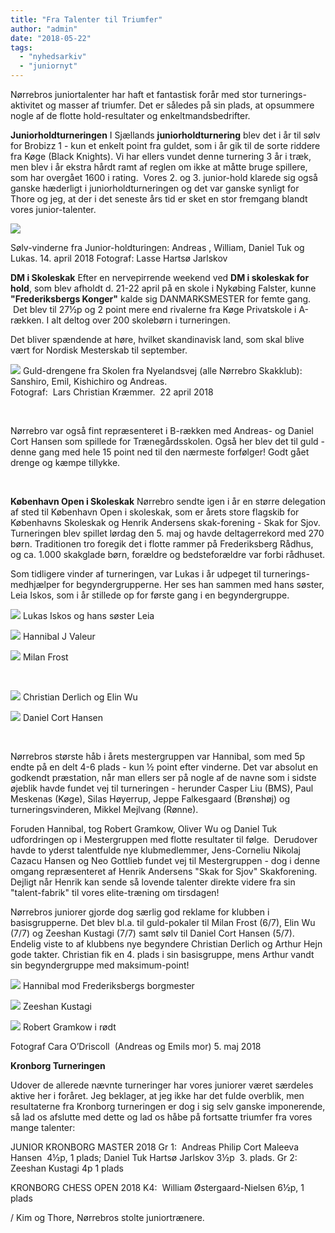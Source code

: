 ```yaml
---
title: "Fra Talenter til Triumfer"
author: "admin"
date: "2018-05-22"
tags: 
  - "nyhedsarkiv"
  - "juniornyt"
---
```


Nørrebros juniortalenter har haft et fantastisk forår med stor turnerings-aktivitet og masser af triumfer. Det er således på sin plads, at opsummere nogle af de flotte hold-resultater og enkeltmandsbedrifter.

**Juniorholdturneringen** I Sjællands **juniorholdturnering** blev det i år til sølv for Brobizz 1 - kun et enkelt point fra guldet, som i år gik til de sorte riddere fra Køge (Black Knights). Vi har ellers vundet denne turnering 3 år i træk, men blev i år ekstra hårdt ramt af reglen om ikke at måtte bruge spillere, som har overgået 1600 i rating.  Vores 2. og 3. junior-hold klarede sig også ganske hæderligt i juniorholdturneringen og det var ganske synligt for Thore og jeg, at der i det seneste års tid er sket en stor fremgang blandt vores junior-talenter.

![](/images/Sølv-i-junior-holdturneringen.jpg)

Sølv-vinderne fra Junior-holdturingen: Andreas , William, Daniel Tuk og Lukas. 14. april 2018 Fotograf: Lasse Hartsø Jarlskov 

**DM i Skoleskak** Efter en nervepirrende weekend ved **DM i skoleskak for hold**, som blev afholdt d. 21-22 april på en skole i Nykøbing Falster, kunne **"Frederiksbergs Konger"** kalde sig DANMARKSMESTER for femte gang.  Det blev til 27½p og 2 point mere end rivalerne fra Køge Privatskole i A-rækken. I alt deltog over 200 skolebørn i turneringen.

Det bliver spændende at høre, hvilket skandinavisk land, som skal blive vært for Nordisk Mesterskab til september.

![](/images/FrederiksbergKonger.jpg) Guld-drengene fra Skolen fra Nyelandsvej (alle Nørrebro Skakklub): Sanshiro, Emil, Kishichiro og Andreas.  
Fotograf:  Lars Christian Kræmmer.  22 april 2018

 

Nørrebro var også fint repræsenteret i B-rækken med Andreas- og Daniel Cort Hansen som spillede for Trænegårdsskolen. Også her blev det til guld - denne gang med hele 15 point ned til den nærmeste forfølger! Godt gået drenge og kæmpe tillykke.

 

**København Open i Skoleskak** Nørrebro sendte igen i år en større delegation af sted til København Open i skoleskak, som er årets store flagskib for Københavns Skoleskak og Henrik Andersens skak-forening - Skak for Sjov. Turneringen blev spillet lørdag den 5. maj og havde deltagerrekord med 270 børn. Traditionen tro foregik det i flotte rammer på Frederiksberg Rådhus, og ca. 1.000 skakglade børn, forældre og bedsteforældre var forbi rådhuset.

Som tidligere vinder af turneringen, var Lukas i år udpeget til turnerings-medhjælper for begyndergrupperne. Her ses han sammen med hans søster, Leia Iskos, som i år stillede op for første gang i en begyndergruppe.

![](/images/LukasogsøsterTurneringsKoordinator-200x300.jpeg) Lukas Iskos og hans søster Leia

![](/images/Hannibal5plads-200x300.jpeg) Hannibal J Valeur

![](/images/Milan1plads-200x300.jpeg) Milan Frost

 

![](/images/Christian-og-Elin-170x300.jpeg) Christian Derlich og Elin Wu

![](/images/Daniel-Cort-Hansen-300x200.jpeg) Daniel Cort Hansen

 

Nørrebros største håb i årets mestergruppen var Hannibal, som med 5p endte på en delt 4-6 plads - kun ½ point efter vinderne. Det var absolut en godkendt præstation, når man ellers ser på nogle af de navne som i sidste øjeblik havde fundet vej til turneringen - herunder Casper Liu (BMS), Paul Meskenas (Køge), Silas Høyerrup, Jeppe Falkesgaard (Brønshøj) og turneringsvinderen, Mikkel Mejlvang (Rønne).

Foruden Hannibal, tog Robert Gramkow, Oliver Wu og Daniel Tuk udfordringen op i Mestergruppen med flotte resultater til følge.  Derudover havde to yderst talentfulde nye klubmedlemmer, Jens-Corneliu Nikolaj Cazacu Hansen og Neo Gottlieb fundet vej til Mestergruppen - dog i denne omgang repræsenteret af Henrik Andersens "Skak for Sjov" Skakforening. Dejligt når Henrik kan sende så lovende talenter direkte videre fra sin "talent-fabrik" til vores elite-træning om tirsdagen!

Nørrebros juniorer gjorde dog særlig god reklame for klubben i basisgrupperne. Det blev bl.a. til guld-pokaler til Milan Frost (6/7), Elin Wu (7/7) og Zeeshan Kustagi (7/7) samt sølv til Daniel Cort Hansen (5/7).  Endelig viste to af klubbens nye begyndere Christian Derlich og Arthur Hejn gode takter. Christian fik en 4. plads i sin basisgruppe, mens Arthur vandt sin begyndergruppe med maksimum-point!

![](/images/HannibalmodBorgmesteren-300x200.jpeg) Hannibal mod Frederiksbergs borgmester

![](/images/ZeeshanFrederiksberg-300x200.jpeg) Zeeshan Kustagi

![](/images/RobertFrederiksberg-300x200.jpeg) Robert Gramkow i rødt

Fotograf Cara O’Driscoll  (Andreas og Emils mor) 5. maj 2018

**Kronborg Turneringen**

Udover de allerede nævnte turneringer har vores juniorer været særdeles aktive her i foråret. Jeg beklager, at jeg ikke har det fulde overblik, men resultaterne fra Kronborg turneringen er dog i sig selv ganske imponerende, så lad os afslutte med dette og lad os håbe på fortsatte triumfer fra vores mange talenter:

JUNIOR KRONBORG MASTER 2018 Gr 1:  Andreas Philip Cort Maleeva Hansen  4½p, 1 plads; Daniel Tuk Hartsø Jarlskov 3½p  3. plads. Gr 2: Zeeshan Kustagi 4p 1 plads

KRONBORG CHESS OPEN 2018 K4:  William Østergaard-Nielsen 6½p, 1 plads

/ Kim og Thore, Nørrebros stolte juniortrænere.

